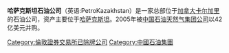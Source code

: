 '''哈萨克斯坦石油公司'''（英语:PetroKazakhstan）是一家总部位于[[加拿大|加拿大]][[卡尔加里|卡尔加里]]的石油公司，资产主要位于[[哈萨克斯坦|哈萨克斯坦]]。2005年被[[中国石油天然气集团公司|中国石油天然气集团公司]]以42亿美元并购。

{{China National Petroleum Corporation}}

[[Category:倫敦證券交易所已除牌公司|Category:倫敦證券交易所已除牌公司]]
[[Category:中國石油集團|Category:中國石油集團]]